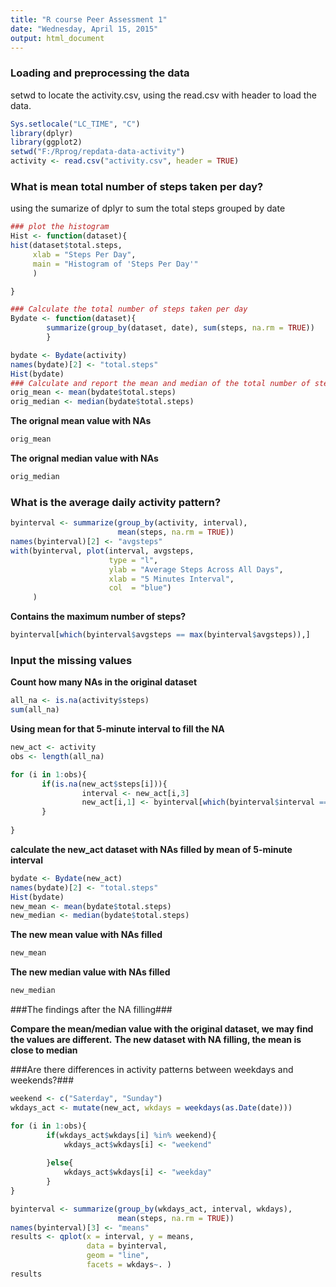 ```yaml
---
title: "R course Peer Assessment 1"
date: "Wednesday, April 15, 2015"
output: html_document
---
```


### Loading and preprocessing the data ###

setwd to locate the activity.csv, using the read.csv with header to load the data.

```r
Sys.setlocale("LC_TIME", "C")
library(dplyr)
library(ggplot2)
setwd("F:/Rprog/repdata-data-activity")
activity <- read.csv("activity.csv", header = TRUE)

```

### What is mean total number of steps taken per day? ###

using the sumarize of dplyr to sum the total steps grouped by date

```r
### plot the histogram
Hist <- function(dataset){      
hist(dataset$total.steps,
     xlab = "Steps Per Day",
     main = "Histogram of 'Steps Per Day'"
     )

}

### Calculate the total number of steps taken per day
Bydate <- function(dataset){
        summarize(group_by(dataset, date), sum(steps, na.rm = TRUE))
        }

bydate <- Bydate(activity)
names(bydate)[2] <- "total.steps"
Hist(bydate)
### Calculate and report the mean and median of the total number of steps taken per day
orig_mean <- mean(bydate$total.steps)
orig_median <- median(bydate$total.steps)
```
**The orignal mean value with NAs**

```r
orig_mean
```

**The orignal median value with NAs**

```r
orig_median
```


### What is the average daily activity pattern? ###

```r
byinterval <- summarize(group_by(activity, interval), 
                        mean(steps, na.rm = TRUE))
names(byinterval)[2] <- "avgsteps"
with(byinterval, plot(interval, avgsteps, 
                      type = "l",
                      ylab = "Average Steps Across All Days",
                      xlab = "5 Minutes Interval",
                      col  = "blue")
     )
```

**Contains the maximum number of steps?**  

```r
byinterval[which(byinterval$avgsteps == max(byinterval$avgsteps)),]
```

### Input the missing values ###

**Count how many NAs in the original dataset**

```r

all_na <- is.na(activity$steps)
sum(all_na)

```

**Using mean for that 5-minute interval to fill the NA**

```r
new_act <- activity
obs <- length(all_na)

for (i in 1:obs){
       if(is.na(new_act$steps[i])){
                interval <- new_act[i,3]
                new_act[i,1] <- byinterval[which(byinterval$interval == interval),2]    
       }
       
}


```

**calculate the new_act dataset with NAs filled by mean of 5-minute interval**

```r
bydate <- Bydate(new_act)
names(bydate)[2] <- "total.steps"
Hist(bydate)
new_mean <- mean(bydate$total.steps)
new_median <- median(bydate$total.steps)
```

**The new mean value with NAs filled**

```r
new_mean
```

**The new median value with NAs filled**

```r
new_median
```

###The findings after the NA filling###

**Compare the mean/median value with the original dataset, we may find the values are different.**
**The new dataset with NA filling, the mean is close to median**

###Are there differences in activity patterns between weekdays and weekends?###

```r

weekend <- c("Saterday", "Sunday")
wkdays_act <- mutate(new_act, wkdays = weekdays(as.Date(date)))

for (i in 1:obs){
        if(wkdays_act$wkdays[i] %in% weekend){
            wkdays_act$wkdays[i] <- "weekend"
                
        }else{
            wkdays_act$wkdays[i] <- "weekday"
        }
}

byinterval <- summarize(group_by(wkdays_act, interval, wkdays), 
                        mean(steps, na.rm = TRUE))
names(byinterval)[3] <- "means"
results <- qplot(x = interval, y = means, 
                 data = byinterval,
                 geom = "line",
                 facets = wkdays~. )
results

```


